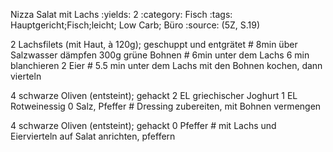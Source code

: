 Nizza Salat mit Lachs
:yields: 2
:category: Fisch
:tags: Hauptgericht;Fisch;leicht; Low Carb; Büro
:source: (5Z, S.19)

2 Lachsfilets (mit Haut, à 120g); geschuppt und entgrätet
# 8min über Salzwasser dämpfen
300g grüne Bohnen
# 6min unter dem Lachs 6 min blanchieren
2 Eier
# 5.5 min unter dem Lachs mit den Bohnen kochen, dann vierteln

4 schwarze Oliven (entsteint); gehackt
2 EL griechischer Joghurt
1 EL Rotweinessig
0 Salz, Pfeffer
# Dressing zubereiten, mit Bohnen vermengen

4 schwarze Oliven (entsteint); gehackt
0 Pfeffer
# mit Lachs und Eiervierteln auf Salat anrichten, pfeffern

